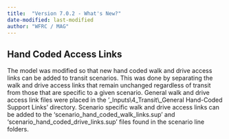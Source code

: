 ```yaml
---
title:  "Version 7.0.2 - What's New?"
date-modified: last-modified
author: "WFRC / MAG"
---
```


## Hand Coded Access Links
The model was modified so that new hand coded walk and drive access links can be added to transit scenarios. This was done by separating the walk and drive access links that remain unchanged regardless of transit from those that are specific to a given scenario. General walk and drive access link files were placed in the '_Inputs\\4_Transit\\_General Hand-Coded Support Links' directory. Scenario specific walk and drive access links can be added to the 'scenario_hand_coded_walk_links.sup' and 'scenario_hand_coded_drive_links.sup' files found in the scenario line folders.

